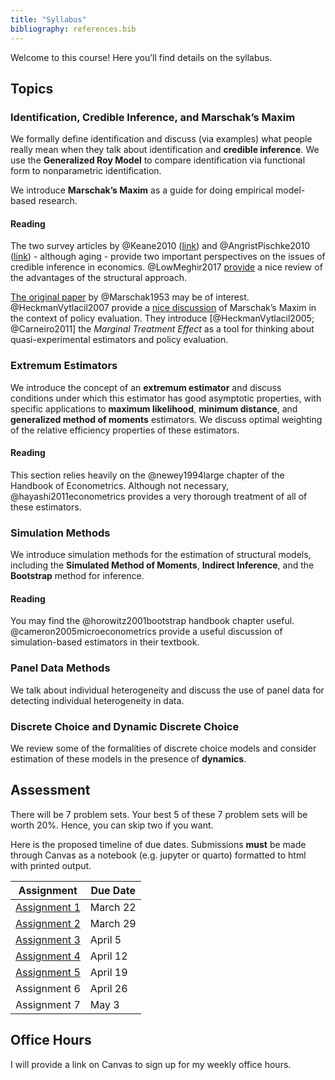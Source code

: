 ```yaml
---
title: "Syllabus"
bibliography: references.bib
---
```


Welcome to this course! Here you'll find details on the syllabus.

## Topics

### Identification, Credible Inference, and Marschak's Maxim

We formally define identification and discuss (via examples) what people really mean when they talk about identification and **credible inference**. We use the **Generalized Roy Model** to compare identification via functional form to nonparametric identification.

We introduce **Marschak's Maxim** as a guide for doing empirical model-based research.

#### Reading

The two survey articles by @Keane2010 ([link](/papers/KeaneJEP2010.pdf)) and @AngristPischke2010 ([link](/papers/TheCredibilityRevolutionInEmpiricalEconomics_AngristPischke_JEP_2010.pdf)) -  although aging - provide two important perspectives on the issues of credible inference in economics. @LowMeghir2017 [provide](/papers/TheUseOfStructuralModelsInEconometrics_LowMeghir_JEP_2017.pdf) a nice review of the advantages of the structural approach.

[The original paper](/papers/Marschak1953.pdf) by @Marschak1953 may be of interest. @HeckmanVytlacil2007 provide a [nice discussion](/papers/HeckmanVytlacilHandbook2007.pdf) of Marschak's Maxim in the context of policy evaluation. They introduce [@HeckmanVytlacil2005; @Carneiro2011] the *Marginal Treatment Effect* as a tool for thinking about quasi-experimental estimators and policy evaluation.

### Extremum Estimators

We introduce the concept of an **extremum estimator** and discuss conditions under which this estimator has good asymptotic properties, with specific applications to **maximum likelihood**, **minimum distance**, and **generalized method of moments** estimators. We discuss optimal weighting of the relative efficiency properties of these estimators.

#### Reading

This section relies heavily on the @newey1994large chapter of the Handbook of Econometrics. Although not necessary, @hayashi2011econometrics provides a very thorough treatment of all of these estimators.

### Simulation Methods

We introduce simulation methods for the estimation of structural models, including the **Simulated Method of Moments**, **Indirect Inference**, and the **Bootstrap** method for inference.

#### Reading

You may find the @horowitz2001bootstrap handbook chapter useful. @cameron2005microeconometrics provide a useful discussion of simulation-based estimators in their textbook.

### Panel Data Methods

We talk about individual heterogeneity and discuss the use of panel data for detecting individual heterogeneity in data.

### Discrete Choice and Dynamic Discrete Choice

We review some of the formalities of discrete choice models and consider estimation of these models in the presence of **dynamics**.


## Assessment

There will be 7 problem sets. Your best 5 of these 7 problem sets will be worth 20%. Hence, you can skip two if you want. 

Here is the proposed timeline of due dates. Submissions **must** be made through Canvas as a notebook (e.g. jupyter or quarto) formatted to html with printed output. 

| Assignment | Due Date |
| ---------- | -------- |
| [Assignment 1](assignments/Assignment-1.ipynb) | March 22 |
| [Assignment 2](assignments/Assignment-2.ipynb) | March 29 | 
| [Assignment 3](assignments/Assignment-3.ipynb) | April 5 | 
| [Assignment 4](assignments/Assignment-4.qmd) | April 12 | 
| [Assignment 5](assignments/Assignment-5.qmd) | April 19 | 
| Assignment 6 | April 26 | 
| Assignment 7 | May 3 | 

## Office Hours

I will provide a link on Canvas to sign up for my weekly office hours.